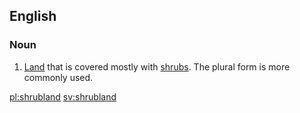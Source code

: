 ==English==
===Noun===
{{en-noun|sg=[[shrub]][[land]]}}

# [[land|Land]] that is covered mostly with [[shrub]]s. The plural form is more commonly used.

[[pl:shrubland]]
[[sv:shrubland]]